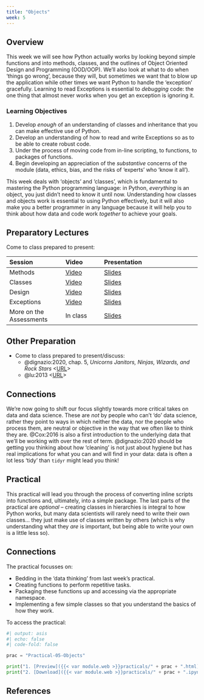 ```yaml
---
title: "Objects"
week: 5
---
```


## Overview

This week we will see how Python actually works by looking beyond simple functions and into methods, classes, and the outlines of Object Oriented Design and Programming (OOD/OOP). We'll also look at what to do when 'things go wrong', because they will, but sometimes we want that to blow up the application while other times we want Python to handle the 'exception' gracefully. Learning to read Exceptions is essential to *debugging* code: the one thing that almost never works when you get an exception is ignoring it.

::: {.callout-important}
### Learning Objectives

1. Develop *enough* of an understanding of classes and inheritance that you can make effective use of Python.
2. Develop an understanding of how to read and write Exceptions so as to be able to create robust code.
3. Under the process of moving code from in-line scripting, to functions, to packages of functions.
4. Begin developing an appreciation of the *substantive* concerns of the module (data, ethics, bias, and the risks of 'experts' who 'know it all').
::: 

This week deals with 'objects' and 'classes', which is fundamental to mastering the Python programming language: in Python, *everything* is an object, you just didn't need to know it until now. Understanding how classes and objects work is essential to using Python effectively, but it will also make you a better programmer in any language because it will help you to think about how data and code work _together_ to achieve your goals. 

## Preparatory Lectures

Come to class prepared to present:

| Session | Video | Presentation | 
| :------ | :---- | :----------- | 
| Methods | [Video]({{< var vids.methods >}}) | [Slides](../lectures/{{< meta week >}}.1-Methods.qmd) | 
| Classes | [Video]({{< var vids.classes >}}) | [Slides](../lectures/{{< meta week >}}.2-Classes.qmd) | 
| Design | [Video]({{< var vids.design >}}) | [Slides](../lectures/{{< meta week >}}.3-Design.qmd) | 
| Exceptions | [Video]({{< var vids.exceptions >}}) | [Slides](../lectures/{{< meta week >}}.4-Errors.qmd) | 
| More on the Assessments | In class | [Slides](../lectures/{{< meta week >}}.5-Assessments.qmd) | 

## Other Preparation

- Come to class prepared to present/discuss:
  - @dignazio:2020, chap. 5, *Unicorns Janitors, Ninjas, Wizards, and Rock Stars* <[URL](https://ucl.primo.exlibrisgroup.com/discovery/fulldisplay?docid=alma9931206723604761&context=L&vid=44UCL_INST:UCL_VU2&lang=en&search_scope=UCLLibraryCatalogue&adaptor=Local%20Search%20Engine&isFrbr=true&tab=UCLLibraryCatalogue&query=any,contains,D%5C%27Ignazio%20Data%20Feminism&sortby=date_d&facet=frbrgroupid,include,9041340239229546206&offset=0)>
  - @lu:2013 <[URL](https://doi.org/10.1111/j.1467-9639.2012.00524.x)>

::: {.callout-tip}
## Connections

We're now going to shift our focus slightly towards more critical takes on data and data science. These are *not* by people who can't 'do' data science, rather they point to ways in which neither the data, nor the people who process them, are neutral or objective in the way that we often like to think they are. @Cox:2016 is also a first introduction to the underlying data that we'll be working with over the rest of term. @dignazio:2020 should be getting you thinking about how 'cleaning' is not just about hygiene but has real implications for what you can and will find in your data: data is often a lot less 'tidy' than `tidyr` might lead you think!

:::

## Practical

:::{.callout-warning}

This practical will lead you through the process of converting inline scripts into functions and, ultimately, into a simple package. The last parts of the practical are *optional* -- creating classes in hierarchies is integral to how Python works, but many data scientists will rarely need to write their own classes... they just make use of classes written by others (which is why understanding what they *are* is important, but being able to write your own is a little less so).

::: 

::: {.callout-tip}
## Connections

The practical focusses on:

- Bedding in the 'data thinking' from last week's practical.
- Creating functions to perform repetitive tasks.
- Packaging these functions up and accessing via the appropriate namespace.
- Implementing a few simple classes so that you understand the basics of how they work.
:::

To access the practical:

```python
#| output: asis
#| echo: false
#| code-fold: false

prac = "Practical-05-Objects"

print("1. [Preview]({{< var module.web >}}practicals/" + prac + ".html)")
print("2. [Download]({{< var module.web >}}practicals/" + prac + ".ipynb)")

```

## References
